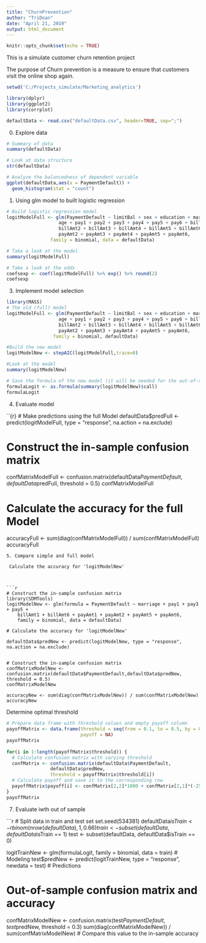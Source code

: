 ```yaml
---
title: "ChurnPrevention"
author: "TriDoan"
date: "April 21, 2019"
output: html_document
---
```


```r
knitr::opts_chunk$set(echo = TRUE)
```

This is a simulate customer churn retention project

The purpose of Churn prevention is a measure to ensure that customers visit the online shop again.

```r

setwd('C:/Projects_simulate/Marketing_analytics')

library(dplyr)
library(ggplot2)
library(corrplot)

defaultData <- read.csv("defaultData.csv", header=TRUE, sep=";")

```

0. Explore data
```r
# Summary of data
summary(defaultData)

# Look at data structure
str(defaultData)

# Analyze the balancedness of dependent variable
ggplot(defaultData,aes(x = PaymentDefault)) +
  geom_histogram(stat = "count") 

```

1. Using glm model to built logistic regression

```r
# Build logistic regression model
logitModelFull <- glm(PaymentDefault ~ limitBal + sex + education + marriage +
                   age + pay1 + pay2 + pay3 + pay4 + pay5 + pay6 + billAmt1 + 
                   billAmt2 + billAmt3 + billAmt4 + billAmt5 + billAmt6 + payAmt1 + 
                   payAmt2 + payAmt3 + payAmt4 + payAmt5 + payAmt6, 
                family = binomial, data = defaultData)

# Take a look at the model
summary(logitModelFull)

# Take a look at the odds
coefsexp <- coef(logitModelFull) %>% exp() %>% round(2)
coefsexp

```

3. Implement model selection

```r
library(MASS)
# The old (full) model
logitModelFull <- glm(PaymentDefault ~ limitBal + sex + education + marriage +
                   age + pay1 + pay2 + pay3 + pay4 + pay5 + pay6 + billAmt1 + 
                   billAmt2 + billAmt3 + billAmt4 + billAmt5 + billAmt6 + payAmt1 + 
                   payAmt2 + payAmt3 + payAmt4 + payAmt5 + payAmt6, 
                 family = binomial, defaultData)

#Build the new model
logitModelNew <- stepAIC(logitModelFull,trace=0) 

#Look at the model
summary(logitModelNew) 

# Save the formula of the new model (it will be needed for the out-of-sample part) 
formulaLogit <- as.formula(summary(logitModelNew)$call)
formulaLogit

```
4. Evaluate model

``{r}
# Make predictions using the full Model
defaultData$predFull <- predict(logitModelFull, type = "response", na.action = na.exclude)

# Construct the in-sample confusion matrix
confMatrixModelFull <- confusion.matrix(defaultData$PaymentDefault,defaultData$predFull, threshold = 0.5)
confMatrixModelFull

# Calculate the accuracy for the full Model
accuracyFull <- sum(diag(confMatrixModelFull)) / sum(confMatrixModelFull)
accuracyFull

```
5. Compare simple and full model

 Calculate the accuracy for 'logitModelNew'



```r
# Construct the in-sample confusion matrix
library(SDMTools)
logitModelNew <- glm(formula = PaymentDefault ~ marriage + pay1 + pay3 + pay5 + 
    billAmt1 + billAmt6 + payAmt1 + payAmt2 + payAmt5 + payAmt6, 
    family = binomial, data = defaultData)

# Calculate the accuracy for 'logitModelNew'

defaultData$predNew <- predict(logitModelNew, type = "response", na.action = na.exclude)


# Construct the in-sample confusion matrix
confMatrixModelNew <- confusion.matrix(defaultData$PaymentDefault,defaultData$predNew, threshold = 0.5)
confMatrixModelNew

accuracyNew <- sum(diag(confMatrixModelNew)) / sum(confMatrixModelNew)
accuracyNew

```
Determine optimal threshold

```r
# Prepare data frame with threshold values and empty payoff column
payoffMatrix <- data.frame(threshold = seq(from = 0.1, to = 0.5, by = 0.1),
                           payoff = NA) 
payoffMatrix 
 
for(i in 1:length(payoffMatrix$threshold)) {
  # Calculate confusion matrix with varying threshold
  confMatrix <- confusion.matrix(defaultData$PaymentDefault,
                defaultData$predNew, 
                threshold = payoffMatrix$threshold[i])
  # Calculate payoff and save it to the corresponding row
  payoffMatrix$payoff[i] <- confMatrix[2,2]*1000 + confMatrix[2,1]*(-250)
}
payoffMatrix

```
7. Evaluate iwth out of sample

```r
# Split data in train and test set
set.seed(534381) 
defaultData$isTrain <- rbinom(nrow(defaultData), 1, 0.66)
train <- subset(defaultData, defaultData$isTrain == 1)
test <- subset(defaultData, defaultData$isTrain  == 0)

logitTrainNew <- glm(formulaLogit, family = binomial, data = train) # Modeling
test$predNew <- predict(logitTrainNew, type = "response", newdata = test) # Predictions

# Out-of-sample confusion matrix and accuracy
confMatrixModelNew <- confusion.matrix(test$PaymentDefault, test$predNew, threshold = 0.3) 
sum(diag(confMatrixModelNew)) / sum(confMatrixModelNew) # Compare this value to the in-sample accuracy

